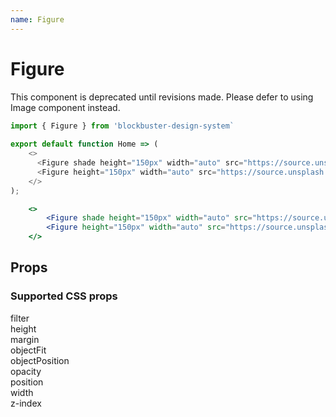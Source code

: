 ```yaml
---
name: Figure
---
```


# Figure

<Copy color="red">This component is deprecated until revisions made. Please defer to using Image component instead.</Copy>

```js
import { Figure } from 'blockbuster-design-system`
    
export default function Home => (
    <>
      <Figure shade height="150px" width="auto" src="https://source.unsplash.com/random" alt="Random unsplash pic" />
      <Figure height="150px" width="auto" src="https://source.unsplash.com/random" alt="Random unsplash pic" />
    </>
);
```

```jsx live=true
    <>
        <Figure shade height="150px" width="auto" src="https://source.unsplash.com/random" alt="Random unsplash pic" />
        <Figure height="150px" width="auto" src="https://source.unsplash.com/random" alt="Random unsplash pic" />
    </>
```

## Props

### Supported CSS props

filter <br/>
height <br/>
margin <br/>
objectFit <br/>
objectPosition <br/>
opacity <br/>
position <br/>
width <br/>
z-index <br/>
